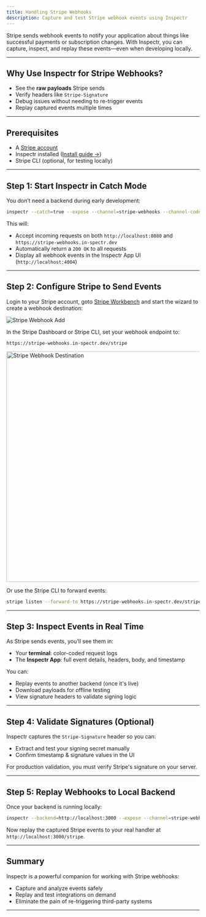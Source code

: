 ```yaml
---
title: Handling Stripe Webhooks
description: Capture and test Stripe webhook events using Inspectr
---
```





<FlowIngressStripe client:only="react" />

[//]: # (# Handling Stripe Webhooks with Inspectr)

Stripe sends webhook events to notify your application about things like successful payments or subscription changes. With Inspectr, you can capture, inspect, and replay these events—even when developing locally.

---

## Why Use Inspectr for Stripe Webhooks?

* See the **raw payloads** Stripe sends
* Verify headers like `Stripe-Signature`
* Debug issues without needing to re-trigger events
* Replay captured events multiple times

---

## Prerequisites

* A [Stripe account](https://dashboard.stripe.com/login)
* Inspectr installed ([Install guide →](/docs/getting-started/installation))
* Stripe CLI (optional, for testing locally)

---

## Step 1: Start Inspectr in Catch Mode

You don’t need a backend during early development:

```bash
inspectr --catch=true --expose --channel=stripe-webhooks --channel-code=webhooks123
```

This will:

* Accept incoming requests on both `http://localhost:8080` and `https://stripe-webhooks.in-spectr.dev`
* Automatically return a `200 OK` to all requests
* Display all webhook events in the Inspectr App UI (`http://localhost:4004`)

---

## Step 2: Configure Stripe to Send Events

Login to your Stripe account, goto [Stripe Workbench](https://dashboard.stripe.com/test/workbench/webhooks) and start the wizard to create a webhook destination:

<Image src={stripeStart} alt="Stripe Webhook Add" />


In the Stripe Dashboard or Stripe CLI, set your webhook endpoint to:

```
https://stripe-webhooks.in-spectr.dev/stripe
```

<Image src={stripeDestination} alt="Stripe Webhook Destination" width="600" />

Or use the Stripe CLI to forward events:

```bash
stripe listen --forward-to https://stripe-webhooks.in-spectr.dev/stripe
```

---

## Step 3: Inspect Events in Real Time

As Stripe sends events, you’ll see them in:

* Your **terminal**: color-coded request logs
* The **Inspectr App**: full event details, headers, body, and timestamp

You can:

* Replay events to another backend (once it's live)
* Download payloads for offline testing
* View signature headers to validate signing logic

---

## Step 4: Validate Signatures (Optional)

Inspectr captures the `Stripe-Signature` header so you can:

* Extract and test your signing secret manually
* Confirm timestamp & signature values in the UI

 <Aside type="tip" title="Production">
 For production validation, you must verify Stripe's signature on your server.
 </Aside>

---

## Step 5: Replay Webhooks to Local Backend

Once your backend is running locally:

```bash
inspectr --backend=http://localhost:3000 --expose --channel=stripe-webhooks --channel-code=webhooks123
```

Now replay the captured Stripe events to your real handler at `http://localhost:3000/stripe`.

---

## Summary

Inspectr is a powerful companion for working with Stripe webhooks:

* Capture and analyze events safely
* Replay and test integrations on demand
* Eliminate the pain of re-triggering third-party systems

---

[//]: # (## 📚 Related Topics)
[//]: # ()
[//]: # (* [Webhook Debugging →]&#40;/guides/webhook-debugging&#41;)
[//]: # (* [Public Exposure →]&#40;/exposing/exposing-publicly&#41;)
[//]: # (* [Replay & Catch Mode →]&#40;/core-concepts/how-it-works&#41;)
